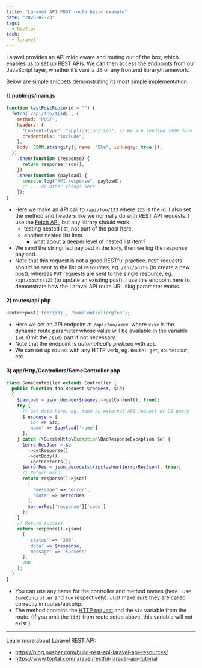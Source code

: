```yaml
---
title: "Laravel API POST route basic example"
date: "2020-07-23"
tags:
  - DevTips
tech:
  - laravel
---
```


Laravel provides an API middleware and routing out of the box, which enables us to set up REST APIs. We can then access the endpoints from our JavaScript layer, whether it’s vanilla JS or any frontend library/framework.

Below are simple snippets demonstrating its most simple implementation.

#### 1) public/js/main.js

```js
function testPostRoute(id = "") {
  fetch(`/api/foo/${id}`, {
    method: "POST",
    headers: {
      "Content-type": "application/json", // We are sending JSON data
      credentials: "include",
    },
    body: JSON.stringify({ name: "Eka", isHungry: true }),
  })
    .then(function (response) {
      return response.json();
    })
    .then(function (payload) {
      console.log("API response", payload);
      // ... do other things here
    });
}
```

- Here we make an API call to `/api/foo/123` where `123` is the id. I also set the method and headers like we normally do with REST API requests. I use the [Fetch API](https://developer.mozilla.org/en-US/docs/Web/API/Fetch_API), but any library should work.
  - testing nested list, not part of the post here.
  - another nested list item.
    - what about a deeper level of nested list item?
- We send the stringified payload in the `body`, then we log the response payload.
- Note that this request is not a good RESTful practice. `POST` requests should be sent to the list of resources, eg. `/api/posts` (to create a new post); whereas `PUT` requests are sent to the single resource, eg. `/api/posts/123` (to update an existing post). I use this endpoint here to demonstrate how the Laravel API route URL slug parameter works.

#### 2) routes/api.php

```php
Route::post('foo/{id}', 'SomeController@foo');
```

- Here we set an API endpoint at `/api/foo/xxxx`, where `xxxx` is the dynamic route parameter whose value will be available in the variable `$id`. Omit the `/{id}` part if not necessary.
- Note that the endpoint is _automatically prefixed_ with `api`.
- We can set up routes with any HTTP verb, eg. `Route::get`, `Route::put`, etc.

#### 3) app/Http/Controllers/SomeController.php

```php
class SomeController extends Controller {
  public function foo(Request $request, $id)
  {
    $payload = json_decode($request->getContent(), true);
    try {
      // Get data here, eg. make an external API request or DB query
      $response = [
        'id' => $id,
        'name' => $payload['name']
      ];
    } catch (\GuzzleHttp\Exception\BadResponseException $e) {
      $errorResJson = $e
        ->getResponse()
        ->getBody()
        ->getContents();
      $errorRes = json_decode(stripslashes($errorResJson), true);
      // Return error
      return response()->json(
        [
          'message' => 'error',
          'data' => $errorRes
        ],
        $errorRes['response']['code']
      );
    }
    // Return success
    return response()->json(
      [
        'status' => '200',
        'data' => $response,
        'message' => 'success'
      ],
      200
    );
  }
}
```

- You can use any name for the controller and method names (here I use `SomeController` and `foo` respectively). Just make sure they are called correctly in routes/api.php.
- The method contains the [HTTP request](https://laravel.com/docs/7.x/requests) and the `$id` variable from the route. (If you omit the `{id}` from route setup above, this variable will not exist.)

---

Learn more about Laravel REST API:

- https://blog.pusher.com/build-rest-api-laravel-api-resources/
- https://www.toptal.com/laravel/restful-laravel-api-tutorial
